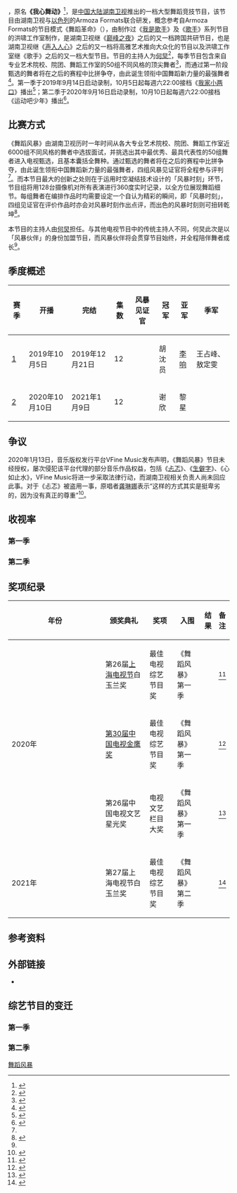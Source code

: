 {{电视节目信息框
| 名称      = 舞蹈风暴
| 英文名称  = {{lang|en|''Dance Smash''}}
| 图片      = Dance Smash 2.jpg
| 尺寸      = 280px
| 图说      = 《舞蹈风暴》第二季片头
| 别名      = 我心舞动
| 类型      = 舞蹈
| 格式      = 综艺
| 总导演    = 洪啸
| 主持      = [[何炅|何炅]]
| 国家      = {{CHNML}}
| 语言      = [[普通话|普通话]]
| 字幕      = [[简体中文|简体中文]]
| 季数      = 2
| 集数      = 12集/季
| 每集长度  = 90分钟
| 监制      = 丁诚、周雄
| 机位      = 多机位
| 制作公司  = [[湖南广播电视台|HBS]]<br />Armoza Formats
| 电视网    = [[湖南卫视|湖南卫视]]
| 图像制式  = [[标准画质电视|SDTV]] [[576i|576i]]<br />[[高清晰度电视|HDTV]] [[1080i|1080i]]
| 声音制式  = [[立体声|立体声]]
| 播出日期  = 第一季：{{start date|2019|10|5}}－{{end date|2019|12|21}}<br />第二季：{{start date|2020|10|10}}－{{end date|2021|1|9}}
| 播出时间  = 每週六 22:00－00:00
| 相关节目  = 舞蹈革命
}}

{{Engname|《舞蹈风暴》|''Dance Smash''}}，原名'''《我心舞动》'''<ref>{{Cite book|url=http://dl.hunantv.com/ent/20181112/1254311035.pdf|title=湖南卫视2019广告招商资源宝典|publisher=湖南卫视广告部|page=155|date=2018-11|access-date=2019-10-14|archive-url=https://web.archive.org/web/20190110073737/http://dl.hunantv.com/ent/20181112/1254311035.pdf|archive-date=2019-01-10|dead-url=no}}</ref>，是[[中国大陆|中国大陆]][[湖南卫视|湖南卫视]]推出的一档大型舞蹈竞技节目，该节目由湖南卫视与[[以色列|以色列]]的Armoza Formats联合研发，概念参考自Armoza Formats的节目模式《舞蹈革命》（{{lang-en|''Dance Revolution''}}），由制作过《[[我是歌手|我是歌手]]》及《[[歌手_(湖南卫视)|歌手]]》系列节目的洪啸工作室制作，是湖南卫视继《[[巅峰之夜|巅峰之夜]]》之后的又一档跨国共研节目，也是湖南卫视继《[[声入人心|声入人心]]》之后的又一档将高雅艺术推向大众化的节目以及洪啸工作室继《歌手》之后的又一档大型节目。节目的主持人为[[何炅|何炅]]<ref name="主持人">{{Cite web|url=http://ent.sina.com.cn/tv/zy/2019-09-28/doc-iicezzrq8973500.shtml|title=何炅加盟《舞蹈风暴》任风暴伙伴 暖心伴舞者成长|website=新浪娱乐|date=2019-09-28|accessdate=2019-10-24|archive-url=https://web.archive.org/web/20191024063517/http://ent.sina.com.cn/tv/zy/2019-09-28/doc-iicezzrq8973500.shtml|archive-date=2019-10-24|dead-url=no}}</ref>，每季节目包含来自专业艺术院校、院团、舞蹈工作室的50组不同风格的顶尖舞者<ref>{{Cite web|url=http://zixun.hunantv.com/hntv/20191015/095538307.html|title=顶尖舞者齐聚《舞蹈风暴》何炅激动泪奔|website=金鹰网|date=2019-10-15|accessdate=2019-10-24|archive-url=https://web.archive.org/web/20191024065528/http://zixun.hunantv.com/hntv/20191015/095538307.html|archive-date=2019-10-24|dead-url=no}}</ref>，而通过第一阶段甄选的舞者将在之后的赛程中比拼争夺，由此诞生领衔中国舞蹈新力量的最强舞者<ref name="赛制">{{Cite news|url=https://www.thepaper.cn/newsDetail_forward_4617471|title=《舞蹈风暴》能否刮起风暴？|publisher=澎湃新闻|author1=曾-{于里}-|editor=程娱|date=2019-10-08|accessdate=2019-10-24|deadurl=no|archiveurl=https://web.archive.org/web/20191024162820/https://www.thepaper.cn/newsDetail_forward_4617471|archivedate=2019-10-24}}</ref>。第一季于2019年9月14日启动录制，10月5日起每週六22:00接档《[[我家小两口|我家小两口]]》播出<ref>{{Cite web|url=http://ent.sina.com.cn/tv/zy/2019-09-29/doc-iicezueu9144067.shtml|title=国庆综艺大咖云集 好声音总决赛舞蹈风暴开播|website=新浪娱乐|date=2019-09-29|accessdate=2019-10-15|archive-url=https://web.archive.org/web/20191001220139/https://ent.sina.com.cn/tv/zy/2019-09-29/doc-iicezueu9144067.shtml|archive-date=2019-10-01|dead-url=no}}</ref>；第二季于2020年9月16日启动录制，10月10日起每週六22:00接档《运动吧少年》播出<ref>{{Cite web|url=http://zixun.hunantv.com/hntv/20200930/1358298877.html|title=《舞蹈风暴2》全新LOGO曝光，舞出天际预示广阔格局|website=金鹰网|date=2020-10-02|accessdate=2020-10-06|deadurl=no|archiveurl=https://web.archive.org/web/20201006161019/http://zixun.hunantv.com/hntv/20200930/1358298877.html|archivedate=2020-10-06}}</ref>。

== 比赛方式 ==
《舞蹈风暴》由湖南卫视历时一年时间从各大专业艺术院校、院团、舞蹈工作室近6000组不同风格的舞者中选拔面试，并挑选出其中最优秀、最具代表性的50组舞者进入电视甄选，且基本囊括全舞种。通过甄选的舞者将在之后的赛程中比拼争夺，由此诞生领衔中国舞蹈新力量的最强舞者，四组风暴见证官将全程参与评判<ref name="赛制" />。而本节目最大的创新之处则在于运用时空凝结技术设计的「风暴时刻」环节，节目组将用128台摄像机对所有表演进行360度实时记录，以全方位展现舞蹈细节。每组舞者在编排作品时均需要设定一个自认为精彩的瞬间，即「风暴时刻」，四组见证官在评价作品时亦会对风暴时刻作出点评，而出色的风暴时刻则可扭转乾坤<ref>{{Cite news|url=https://www.icswb.com/default.php?mod=newspaper_article&a=detail&newspaper_article_id=1718828|title=《舞蹈风暴》玩转时空凝结技术|publisher=长沙晚报|author1=尹玮|date=2019-10-13|accessdate=2019-10-25|deadurl=no|archiveurl=https://web.archive.org/web/20191027131548/https://www.icswb.com/default.php?mod=newspaper_article&a=detail&newspaper_article_id=1718828|archivedate=2019-10-27}}</ref>。

本节目的主持人由[[何炅|何炅]]担任。与其他电视节目中的传统主持人不同，何炅此次是以「风暴伙伴」的身份加盟节目，而风暴伙伴将会贯穿节目始终，并全程陪伴舞者成长<ref name="主持人" />。

== 季度概述 ==
{| class="wikitable" style="text-align:center;"
! 赛季
! 开播
! 完结
! 集数
! 风暴见证官
! 冠军
! 亚军
! 季军
|-
! [[舞蹈风暴_(第一季)|1]]
| 2019年10月5日
| 2019年12月21日
| 12
| {{plainlist|
* 扬扬
* [[沈伟|沈伟]]
* 沈培艺
* [[刘宪华|刘宪华]]、[[彭昱畅|彭昱畅]]
}}
| 胡沈员
| [[李响_(舞者)|李响]]
| 王占峰、敖定雯
|-
! [[舞蹈风暴_(第二季)|2]]
| 2020年10月10日
| 2021年1月9日
| 12
| {{plainlist|
* 扬扬
* [[张艺兴|张艺兴]]
* 沈伟
* 沈培艺
}}
| 谢欣
| 黎星
| {{N/A}}
|}

== 争议 ==
2020年1月13日，音乐版权发行平台VFine Music发布声明，《舞蹈风暴》节目未经授权，屡次侵犯该平台代理的部分音乐作品权益，包括《[[忐忑_(歌曲)|忐忑]]》、《[[生僻字_(歌曲)|生僻字]]》、《心如止水》，VFine Music将进一步采取法律行动，而湖南卫视相关负责人尚未回应此事。对于《忐忑》被盗用一事，原唱者[[龚琳娜|龚琳娜]]表示“这样的方式其实是挺卑劣的，因为没有真正的尊重”<ref>{{Cite news|url=https://www.zaobao.com.sg/realtime/china/story20200117-1021931|title=湖南卫视被指侵权《忐忑》 龚琳娜：我要的是尊重|publisher=联合早报|date=2020-01-17|accessdate=2020-01-18|deadurl=no|archiveurl=https://web.archive.org/web/20200118185054/https://www.zaobao.com.sg/realtime/china/story20200117-1021931|archivedate=2020-01-18}}</ref>。

== 收视率 ==
=== 第一季 ===
{{:舞蹈风暴 (第一季)}}

=== 第二季 ===
{{:舞蹈风暴 (第二季)}}

== 奖项纪录 ==
{|class="wikitable" width="84%" style=text-align:center
|-
! width="6%"|年份
! width="23%"|颁奖典礼
! width="14%"|奖项
! width="20%"|入围
! width="8%"|结果
! width="6%"|备注
|-
| rowspan=3 | 2020年
| 第26届[[上海电视节|上海电视节]]白玉兰奖
| 最佳电视综艺节目奖
| 《舞蹈风暴》第一季
| {{won}}
| <ref>{{Cite web|url=https://ent.sina.com.cn/v/m/2020-08-07/doc-iivhuipn7422067.shtml|title=第26届上海电视节白玉兰奖单:陈宝国闫妮获视帝后|website=新浪娱乐|date=2020-08-07|accessdate=2020-08-07|deadurl=no|archiveurl=https://web.archive.org/web/20200807174121/https://ent.sina.com.cn/v/m/2020-08-07/doc-iivhuipn7422067.shtml|archivedate=2020-08-07}}</ref>
|-
| [[第30届中国电视金鹰奖|第30届中国电视金鹰奖]]
| 最佳电视综艺节目奖
| 《舞蹈风暴》第一季
| {{nom}}
| <ref>{{Cite web|url=http://www.xinhuanet.com/2020-10/18/c_1126626882.htm|title=第30届中国电视金鹰奖揭晓 《外交风云》获最佳电视剧奖|website=新华网|author1=张玉洁|author2=阮周围|editor=钱中兵|date=2020-10-18|accessdate=2020-10-18|deadurl=no|archiveurl=https://web.archive.org/web/20201018170835/http://www.xinhuanet.com/2020-10/18/c_1126626882.htm|archivedate=2020-10-18}}</ref>
|-
| 第26届中国电视文艺星光奖
| 电视文艺栏目大奖
| 《舞蹈风暴》第一季
| {{nom}}
| <ref>{{cite web |title=第26届电视文艺“星光奖”获奖名单揭晓 河北一节目榜上有名 |url=http://hebei.hebnews.cn/2020-09/28/content_8130756.htm |website=河北新闻网 |accessdate=2020-09-28 |archiveurl=https://archive.today/20200928165431/http://hebei.hebnews.cn/2020-09/28/content_8130756.htm |archivedate=2020-09-28 |date=2020-09-28 |deadurl=no |editor=曹颖 }}</ref>
|-
| 2021年
| 第27届上海电视节白玉兰奖
| 最佳电视综艺节目奖
| 《舞蹈风暴》第二季
| {{nom}}
| <ref>{{Cite web|url=http://sh.xinhuanet.com/2021-05/21/c_139961106.htm|title=第27届上海电视节白玉兰奖入围名单揭晓，《山海情》获十项提名领跑|website=新华网上海|author1=沈梅|editor=佘灵|date=2021-05-21|accessdate=2021-05-21|deadurl=no|archiveurl=https://web.archive.org/web/20210521104719/http://sh.xinhuanet.com/2021-05/21/c_139961106.htm|archivedate=2021-05-21}}</ref>
|}

== 参考资料 ==
{{reflist|30em}}

== 外部链接 ==
* {{Sinaweibo|6886927651|湖南卫视舞蹈风暴}}

== 综艺节目的变迁 ==
=== 第一季 ===
{{seealso|舞蹈风暴 (第一季)#综艺节目的变迁}}

=== 第二季 ===
{{seealso|舞蹈风暴 (第二季)#综艺节目的变迁}}

{{湖南卫视综艺节目|nocat}}

{{DEFAULTSORT:Wu舞}}
[[Category:舞蹈风暴|]]